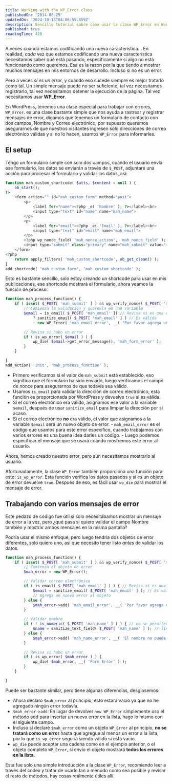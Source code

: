 ```yaml
---
title: Working with the WP_Error class
publishedOn: '2014-08-25'
updatedOn: '2024-10-18T04:06:55.859Z'
description: Sencillo tutorial sobre cómo usar la clase WP_Error en WordPress.
published: true
readingTime: 420
---
```

A veces cuando estamos codificando una nueva característica... En realidad, _cada_
vez que estamos codificando una nueva característica necesitamos saber qué está pasando,
específicamente si algo no está funcionando como queremos. Esa es la razón por la que
tiendo a mostrar muchos mensajes en mis entornos de desarrollo. Incluso si no es un error.

Pero a veces _sí es un error_, y cuando eso sucede siempre es mejor tratarlo como tal.
Un simple mensaje puede no ser suficiente, tal vez necesitamos registrarlo, tal vez
necesitamos detener la ejecución de la página. Tal vez necesitamos usar **WP_Error**.

En WordPress, tenemos una clase especial para trabajar con errores, `WP_Error`. es una
clase bastante simple que nos ayuda a rastrear y registrar mensajes de error, digamos
que tenemos un formulario de contacto con dos campos, Nombre y Correo electrónico, por supuesto
queremos asegurarnos de que nuestros visitantes ingresen solo direcciones de correo electrónico válidas
y si no lo hacen, usamos `WP_Error` para informarles.

## El setup

Tengo un formulario simple con solo dos campos, cuando el usuario envía ese formulario,
los datos se enviarán a través de `$_POST`, adjuntaré una acción para procesar el formulario
y validar los datos, así:

```php
function mah_custom_shortcode( $atts, $content = null ) {
    ob_start();
?>
    <form action="" id="mah_custom_form" method="post">
        <p>
            <label for="name"><?php _e( 'Nombre' ); ?></label><br>
            <input type="text" id="name" name="mah_name">
        </p>
        <p>
            <label for="email"><?php _e( 'Email' ); ?></label><br>
            <input type="text" id="email" name="mah_email">
        </p>
        <?php wp_nonce_field( 'mah_nonce_action', 'mah_nonce_field' ); ?>
        <input type="submit" class="primary" name="mah_submit" value="<?php _e( 'Enviar' ); ?>">
    </form>
<?php
    return apply_filters( 'mah_custom_shortcode', ob_get_clean() );
}
add_shortcode( 'mah_custom_form', 'mah_custom_shortcode' );
```

Esto es bastante sencillo, solo estoy creando un shortcode para usar en mis publicaciones,
ese shortcode mostrará el formulario, ahora veamos la función de proceso:

```php
function mah_process_function() {
    if ( isset( $_POST[ 'mah_submit' ] ) && wp_verify_nonce( $_POST[ 'mah_nonce_field' ], 'mah_nonce_action' ) ) {
        // Comienza la validación y guárdala en una variable
        $email = is_email( $_POST[ 'mah_email' ]) // Revisa si es una dirección válida
            ? sanitize_email( $_POST[ 'mah_email' ] ) // Es válida
            : new WP_Error( 'mah_email_error', __( 'Por favor agrega una dirección válida' ) );

        // Revisa si hubo un error
        if ( is_wp_error( $email ) ) {
            wp_die( $email->get_error_message(), 'mah_form_error' );
        }
    }

}
add_action( 'init', 'mah_process_function' );
```

- Primero verificamos si el valor de `mah_submit` está establecido, eso significa
  que el formulario ha sido enviado, luego verificamos el campo de nonce para asegurarnos
  de que todavía sea válido.
- Usamos `is_email` para validar la dirección de correo electrónico, esta función es
  proporcionada por WordPress y devuelve `true` si es válida.
- Si el correo electrónico era válido, asignamos ese valor a la variable `$email`,
  después de usar `sanitize_email` para limpiar la dirección por si acaso.
- Si el correo electrónico **no** era válido, el valor que asignamos a la variable
  `$email` será un nuevo objeto de error. - `mah_email_error` es el código que usamos para este error específico, cuando
  trabajamos con varios errores es una buena idea darles un código. - Luego podemos especificar el mensaje que se usará cuando mostremos este error al usuario.

Ahora, hemos creado nuestro error, pero aún necesitamos mostrarlo al usuario.

Afortunadamente, la clase `WP_Error` también proporciona una función para esto: `is_wp_error`.
Esta función verifica los datos pasados y si es un objeto de error devuelve `true`.
Después de eso, es fácil usar `wp_die` para mostrar el mensaje de error.

## Trabajando con varios mensajes de error

Este pedazo de código fue útil si solo necesitábamos mostrar un mensaje de error a la vez,
pero ¿qué pasa si quiero validar el campo Nombre también y mostrar ambos mensajes en la misma pantalla?

Podría usar el mismo enfoque, pero luego tendría dos objetos de error diferentes,
solo quiero uno, así que necesito tener listo _antes_ de validar los datos.

```php
function mah_process_function() {
    if ( isset( $_POST[ 'mah_submit' ] ) && wp_verify_nonce( $_POST[ 'mah_nonce_field' ], 'mah_nonce_action' ) ) {
        // Comienza el objeto de error
        $mah_error = new WP_Error();

        // Validar correo electrónico
        if ( is_email( $_POST[ 'mah_email' ] ) ) { // Revisa si es una dirección válida
            $email = sanitize_email( $_POST[ 'mah_email' ] ); // Es válida
            // Agrega un nuevo error al objeto
        } else {
            $mah_error->add( 'mah_email_error', __( 'Por favor agrega una dirección válida' ) );
        }

        // Validar nombre
        if ( ! is_numeric( $_POST[ 'mah_name' ] ) ) { // no se permiten valores numéricos
            $name = sanitize_text_field( $_POST[ 'mah_name' ] ); // límpialo
        } else {
            $mah_error->add( 'mah_name_error', __( 'El nombre no puede ser un número') );
        }

        // Revisa si hubo un error
        if ( is_wp_error( $mah_error ) ) {
            wp_die( $mah_error, __( 'Form Error' ) );
        }
    }

}
```

Puede ser bastante similar, pero tiene algunas diferencias, desglosemos:

- Ahora declaro `$mah_error` al principio, esto estará vacío ya que no he agregado
  ningún error todavía.
- `$mah_error->add`: En lugar de devolver `new WP_Error` simplemente uso el método add
  para insertar un nuevo error en la lista, hago lo mismo con el siguiente campo.
- Incluso si declaré `$mah_error` como un objeto `WP_Error` al principio,
  **no se tratará como un error** hasta que agregue al menos un error a la lista,
  por lo que `is_wp_error` seguirá siendo válido si está vacío.
- `wp_die` puede aceptar una cadena como en el ejemplo anterior, o el objeto completo
  `WP_Error`, si envío el objeto mostrará **todos los errores en la lista**.

Esta fue solo una simple introducción a la clase `WP_Error`, recomiendo leer
a través del codex y tratar de usarlo tan a menudo como sea posible y revisar el resto
de métodos, hay cosas realmente útiles allí.
